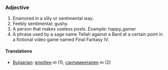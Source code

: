 ===Adjective===
#Enamored in a silly or sentimental way. 
#Feebly sentimental; gushy.
#A person that makes useless posts. Example: happy_gamer
#A phrase used by a sage name Tellah against a Bard at a certain point in a fictional video game named Final Fantasy IV.
====Translations====
*[[Bulgarian]]: [[влюбен]] ''m'' (1), [[сантиментален]] ''m'' (2)